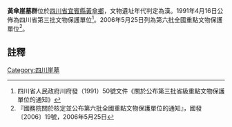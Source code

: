 {{msg:四川省文物保護單位
|名稱 = 黃傘崖墓群
|編號 = 97
|圖片 = 
|級別 = S3
|分類 = 
|時代 = [[漢代|漢代]]
|地点 = [[四川省|四川省]][[宜賓縣|宜賓縣]][[黃傘鄉|黃傘鄉]]
|坐標 =
|登錄 = 1991年4月16日
}}
{{msg:四川省文物保護單位
|名稱 = 黃傘崖墓群
|編號 = 276
|圖片 = 
|級別 = 106
|分類 = 
|時代 = [[漢代|漢代]]
|地点 = [[四川省|四川省]][[宜賓縣|宜賓縣]]
|坐標 =
|登錄 = 2006年5月25日
}}
'''黃傘崖墓群'''位於[[四川省|四川省]][[宜賓縣|宜賓縣]][[黃傘鄉|黃傘鄉]]，文物遺址年代判定為漢。1991年4月16日公佈為四川省第三批文物保護單位<ref>四川省人民政府川府發（1991）50號文件《關於公布第三批省級重點文物保護單位的通知》</ref>。2006年5月25日列為第六批全國重點文物保護單位<ref>『國務院關於核定並公布第六批全國重點文物保護單位的通知』，國發〔2006〕19號，2006年5月25日</ref>。
==註釋==
{{reflist}}
{{文物保護單位小作品}}

[[Category:四川崖墓|Category:四川崖墓]]